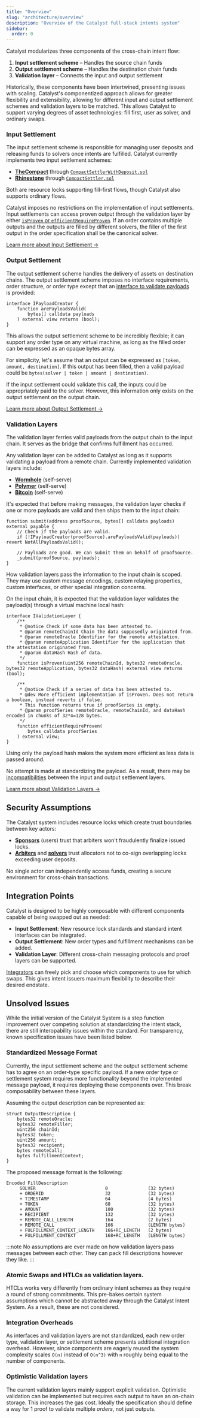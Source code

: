 ```yaml
---
title: "Overview"
slug: "architecture/overview"
description: "Overview of the Catalyst full-stack intents system"
sidebar:
  order: 0
---
```


Catalyst modularizes three components of the cross-chain intent flow:

1. **Input settlement scheme** – Handles the source chain funds
2. **Output settlement scheme** – Handles the destination chain funds
3. **Validation layer** – Connects the input and output settlement

Historically, these components have been intertwined, presenting issues with scaling. Catalyst's componentized approach allows for greater flexibility and extensibility, allowing for different input and output settlement schemes and validation layers to be matched. This allows Catalyst to support varying degrees of asset technologies: fill first, user as solver, and ordinary swaps.

### Input Settlement

The input settlement scheme is responsible for managing user deposits and releasing funds to solvers once intents are fulfilled. Catalyst currently implements two input settlement schemes:

- [**TheCompact**](https://github.com/Uniswap/the-compact) through [`CompactSettlerWithDeposit.sol`](https://github.com/catalystsystem/catalyst-intent/blob/main/src/settlers/compact/CompactSettlerWithDeposit.sol)
- [**Rhinestone**](https://www.rhinestone.wtf) through [`CompactSettler.sol`](https://github.com/catalystsystem/catalyst-intent/blob/main/src/settlers/compact/CompactSettler.sol)

Both are resource locks supporting fill-first flows, though Catalyst also supports ordinary flows.

Catalyst imposes no restrictions on the implementation of input settlements. Input settlements can access proven output through the validation layer by either [`isProven` or `efficientRequireProven`](https://github.com/catalystsystem/catalyst-intent/blob/main/src/interfaces/IOracle.sol). If an order contains multiple outputs and the outputs are filled by different solvers, the filler of the first output in the order specification shall be the canonical solver.

[Learn more about Input Settlement →](/architecture/input)

### Output Settlement

The output settlement scheme handles the delivery of assets on destination chains. The output settlement scheme imposes no interface requirements, order structure, or order type except that an [interface to validate payloads](https://github.com/catalystsystem/catalyst-intent/blob/main/src/interfaces/IPayloadCreator.sol) is provided:
```solidity
interface IPayloadCreator {
    function arePayloadsValid(
        bytes[] calldata payloads
    ) external view returns (bool);
}
```
This allows the output settlement scheme to be incredibly flexible; it can support any order type on any virtual machine, as long as the filled order can be expressed as an opaque bytes array.

For simplicity, let's assume that an output can be expressed as `[token, amount, destination]`. If this output has been filled, then a valid payload could be `bytes(solver | token | amount | destination)`.

If the input settlement could validate this call, the inputs could be appropriately paid to the solver. However, this information only exists on the output settlement on the output chain.

[Learn more about Output Settlement →](/architecture/output)

### Validation Layers

The validation layer ferries valid payloads from the output chain to the input chain. It serves as the bridge that confirms fulfillment has occurred.

Any validation layer can be added to Catalyst as long as it supports validating a payload from a remote chain. Currently implemented validation layers include:

- [**Wormhole**](https://github.com/catalystsystem/catalyst-intent/blob/main/src/oracles/wormhole/WormholeOracle.sol) (self-serve)
- [**Polymer**](https://github.com/catalystsystem/catalyst-intent/blob/main/src/oracles/polymer/PolymerOracle.sol) (self-serve)
- [**Bitcoin**](https://github.com/catalystsystem/catalyst-intent/blob/main/src/oracles/bitcoin/BitcoinOracle.sol) (self-serve)

It's expected that before making messages, the validation layer checks if one or more payloads are valid and then ships them to the input chain:
```solidity
function submit(address proofSource, bytes[] calldata payloads) external payable {
	// Check if the payloads are valid.
	if (!IPayloadCreator(proofSource).arePayloadsValid(payloads)) revert NotAllPayloadsValid();

	// Payloads are good. We can submit them on behalf of proofSource.
	_submit(proofSource, payloads);
}
```
How validation layers pass the information to the input chain is scoped. They may use custom message encodings, custom relaying properties, custom interfaces, or other special integration concerns.

On the input chain, it is expected that the validation layer validates the payload(s) through a virtual machine local hash:
```solidity
interface IValidationLayer {
    /**
     * @notice Check if some data has been attested to.
     * @param remoteChainId Chain the data supposedly originated from.
     * @param remoteOracle Identifier for the remote attestation.
     * @param remoteApplication Identifier for the application that the attestation originated from.
     * @param dataHash Hash of data.
     */
    function isProven(uint256 remoteChainId, bytes32 remoteOracle, bytes32 remoteApplication, bytes32 dataHash) external view returns (bool);

    /**
     * @notice Check if a series of data has been attested to.
     * @dev More efficient implementation of isProven. Does not return a boolean, instead reverts if false.
     * This function returns true if proofSeries is empty.
     * @param proofSeries remoteOracle, remoteChainId, and dataHash encoded in chunks of 32*4=128 bytes.
     */
    function efficientRequireProven(
        bytes calldata proofSeries
    ) external view;
}
```

Using only the payload hash makes the system more efficient as less data is passed around.

No attempt is made at standardizing the payload. As a result, there may be [incompatibilities](/architecture/overview#standardized-message-format) between the input and output settlement layers.

[Learn more about Validation Layers →](/architecture/validation)


## Security Assumptions

The Catalyst system includes resource locks which create trust boundaries between key actors:

- **[Sponsors](/glossary#sponsor)** (users) trust that arbiters won't fraudulently finalize issued locks.
- **[Arbiters](/glossary#arbiter)** and **[solvers](/glossary#solver)** trust allocators not to co-sign overlapping locks exceeding user deposits.

No single actor can independently access funds, creating a secure environment for cross-chain transactions.

## Integration Points

Catalyst is designed to be highly composable with different components capable of being swapped out as needed:

- **Input Settlement**: New resource lock standards and standard intent interfaces can be integrated.
- **Output Settlement**: New order types and fulfillment mechanisms can be added.
- **Validation Layer**: Different cross-chain messaging protocols and proof layers can be supported.

[Integrators](/glossary#integrator) can freely pick and choose which components to use for which swaps. This gives intent issuers maximum flexibility to describe their desired endstate.

## Unsolved Issues

While the initial version of the Catalyst System is a step function improvement over competing solution at standardizing the intent stack, there are still interopability issues within the standard. For transparency, known specification issues have been listed below.

### Standardized Message Format
Currently, the input settlement scheme and the output settlement scheme has to agree on an order-type specific payload. If a new order type or settlement system requires more functionality beyond the implemented message payload, it requires deploying these components over. This break composability between these layers.

Assuming the output description can be represented as:
```solidity
struct OutputDescription {
    bytes32 remoteOracle;
    bytes32 remoteFiller;
    uint256 chainId;
    bytes32 token;
    uint256 amount;
    bytes32 recipient;
    bytes remoteCall;
    bytes fulfillmentContext;
}
```
The proposed message format is the following:
```
Encoded FillDescription
     SOLVER                          0               (32 bytes)
     + ORDERID                       32              (32 bytes)
     + TIMESTAMP                     64              (4 bytes)
     + TOKEN                         68              (32 bytes)
     + AMOUNT                        100             (32 bytes)
     + RECIPIENT                     132             (32 bytes)
     + REMOTE_CALL_LENGTH            164             (2 bytes)
     + REMOTE_CALL                   166             (LENGTH bytes)
     + FULFILLMENT_CONTEXT_LENGTH    166+RC_LENGTH   (2 bytes)
     + FULFILLMENT_CONTEXT           168+RC_LENGTH   (LENGTH bytes)
```
:::note
No assumptions are ever made on how validation layers pass messages between each other. They can pack fill descriptions however they like.
:::
### Atomic Swaps and HTLCs as validation layers.

HTCLs works very differently from ordinary intent schemes as they require a round of strong commitments. This pre-bakes certain system assumptions which cannot be abstracted away through the Catalyst Intent System. As a result, these are not considered.

### Integration Overheads

As interfaces and validation layers are not standardized, each new order type, validation layer, or settlement scheme presents additional integration overhead. However, since components are eagerly reused the system complexity scales `O(n)` instead of `O(n^3)` with `n` roughly being equal to the number of components.

### Optimistic Validation layers

The current validation layers mainly support explicit validation. Optimistic validation can be implemented but requires each output to have an on-chain storage. This increases the gas cost. Ideally the specification should define a way for 1 proof to validate multiple _orders_, not just outputs.